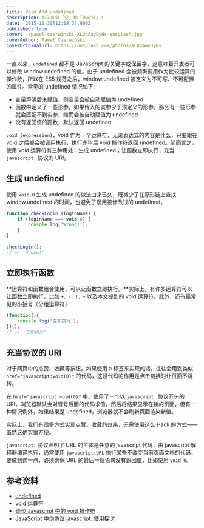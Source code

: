```yaml
---
title: Void And Undefined
description: 如何区分「空」和「未定义」?
date: '2015-11-30T12:18:37.000Z'
published: true
cover: ./pawel-czerwinski-XLUuAayDyHs-unsplash.jpg
coverAuthor: Paweł Czerwiński
coverOriginalUrl: https://unsplash.com/photos/XLUuAayDyHs
---
```


一直以来，`undefined` 都不是 JavaScript 的关键字或保留字，这意味着开发者可以修改 window.undefined 的值。由于 undefined 会被频繁调用作为比较运算的操作数，所以在 ES5 规范之后，window.undefined 被定义为不可写、不可配置的属性。常见的 undefined 情况如下:

- 变量声明后未赋值，则变量会被自动赋值为 undefined
- 函数中定义了一些形参，如果传入的实参少于预定义的形参，那么有一些形参就会匹配不到实参，继而会被自动赋值为 undefined
- 没有返回值的函数，默认返回 undefined

`void (expression)`，void 作为一个运算符，无论表达式的内容是什么，只要跟在 void 之后都会被调用执行，执行完毕后 void 操作符返回 undefined。简而言之，使用 void 运算符有三种用处：生成 undefined；让函数立即执行；充当 `javascript:` 协议的 URI。

## 生成 undefined

使用 `void 0` 生成 undefined 的做法由来已久，既减少了在原形链上查找 window.undefined 的时间，也避免了误用被修改过的 undefined。

```js
function checkLogin (loginName) {
    if (loginName === void 0) {
        console.log('Wrong!');
    } 
}

checkLogin();
// => 'Wrong!'
```

## 立即执行函数

**运算符和函数组合使用，可以让函数立即执行。**实际上，有许多运算符可以让函数立即执行，比如 `+、-、!、~` 以及本文提到的 void 运算符。此外，还有最常见的小括号（分组运算符）：

```js
(function(){
    console.log('立即执行');
})();
// => '立即执行'
```

## 充当协议的 URI

对于网页中的点赞、收藏等按钮，如果使用 a 标签来实现的话，往往会用到类似 `href="javascript:void(0)"` 的代码，这段代码的作用是点击链接时让页面不跳转。

在 `href="javascript:void(0)"` 中，使用了一个以 `javascript:` 协议开头的 URI，浏览器默认会对冒号后面的代码求值，然后将结果显示在新的页面，但有一种情况例外，如果结果是 undefined，浏览器就不会刷新页面渲染新值。

实际上，我们有很多方式实现点赞、收藏的效果，无需使用这么 Hack 的方式——虽然这确实很方便。

`javascript:` 协议声明了 URL 的主体是任意的 javascript 代码，由 javascript 解释器编译执行，通常使用 `javascript:URL` 执行某些不改变当前页面文档的代码，要做到这一点，必须确保 URL 的最后一条语句没有返回值，比如使用 `void 0`。

## 参考资料

- [undefined](https://developer.mozilla.org/zh-CN/docs/Web/JavaScript/Reference/Global_Objects/undefined)
- [void 运算符](https://developer.mozilla.org/zh-CN/docs/Web/JavaScript/Reference/Operators/void)
- [谈谈 Javascript 中的 void 操作符](http://segmentfault.com/a/1190000000474941)
- [JavaScript 中伪协议 javascript: 使用探讨](http://www.jb51.net/article/52358.htm)
